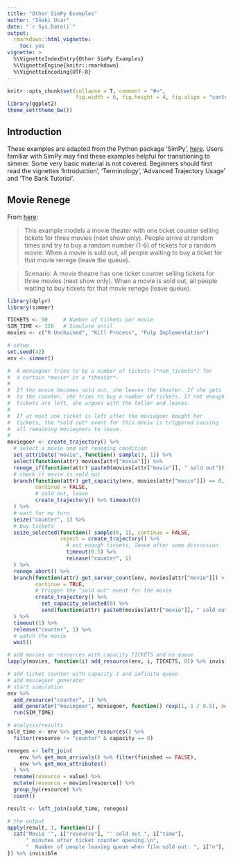 ```yaml
---
title: "Other SimPy Examples"
author: "Iñaki Ucar"
date: "`r Sys.Date()`"
output: 
  rmarkdown::html_vignette:
    toc: yes
vignette: >
  %\VignetteIndexEntry{Other SimPy Examples}
  %\VignetteEngine{knitr::rmarkdown}
  %\VignetteEncoding{UTF-8}
---
```


```r
knitr::opts_chunk$set(collapse = T, comment = "#>",
                      fig.width = 6, fig.height = 4, fig.align = "center")
library(ggplot2)
theme_set(theme_bw())
```

## Introduction

These examples are adapted from the Python package 'SimPy', [here](https://simpy.readthedocs.io/en/latest/examples). Users familiar with SimPy may find these examples helpful for transitioning to simmer. Some very basic material is not covered. Beginners should first read the vignettes 'Introduction', 'Terminology', 'Advanced Trajectory Usage' and 'The Bank Tutorial'.

## Movie Renege

From [here](https://simpy.readthedocs.io/en/latest/examples/movie_renege.html):

> This example models a movie theater with one ticket counter selling tickets for three movies (next show only). People arrive at random times and try to buy a random number (1-6) of tickets for a random movie. When a movie is sold out, all people waiting to buy a ticket for that movie renege (leave the queue).

> Scenario:
>  A movie theatre has one ticket counter selling tickets for three
>  movies (next show only). When a movie is sold out, all people waiting
>  to buy tickets for that movie renege (leave queue).

```r
library(dplyr)
library(simmer)

TICKETS <- 50     # Number of tickets per movie
SIM_TIME <- 120   # Simulate until
movies <- c("R Unchained", "Kill Process", "Pulp Implementation")

# setup
set.seed(42)
env <- simmer()

#  A moviegoer tries to by a number of tickets (*num_tickets*) for
#  a certain *movie* in a *theater*.
#
#  If the movie becomes sold out, she leaves the theater. If she gets
#  to the counter, she tries to buy a number of tickets. If not enough
#  tickets are left, she argues with the teller and leaves.
#
#  If at most one ticket is left after the moviegoer bought her
#  tickets, the *sold out* event for this movie is triggered causing
#  all remaining moviegoers to leave.
#
moviegoer <- create_trajectory() %>%
  # select a movie and set reneging condition
  set_attribute("movie", function() sample(3, 1)) %>%
  select(function(attr) movies[attr["movie"]]) %>%
  renege_if(function(attr) paste0(movies[attr["movie"]], " sold out")) %>%
  # check if movie is sold out
  branch(function(attr) get_capacity(env, movies[attr["movie"]]) == 0,
         continue = FALSE,
         # sold out, leave
         create_trajectory() %>% timeout(0)
  ) %>%
  # wait for my turn
  seize("counter", 1) %>%
  # buy tickets
  seize_selected(function() sample(6, 1), continue = FALSE,
                 reject = create_trajectory() %>%
                   # not enough tickets, leave after some discussion
                   timeout(0.5) %>%
                   release("counter", 1)
  ) %>%
  renege_abort() %>%
  branch(function(attr) get_server_count(env, movies[attr["movie"]]) > (TICKETS - 2),
         continue = TRUE,
         # trigger the "sold out" event for the movie
         create_trajectory() %>%
           set_capacity_selected(0) %>%
           send(function(attr) paste0(movies[attr["movie"]], " sold out"))
  ) %>%
  timeout(1) %>%
  release("counter", 1) %>%
  # watch the movie
  wait()

# add movies as resources with capacity TICKETS and no queue
lapply(movies, function(i) add_resource(env, i, TICKETS, 0)) %>% invisible

# add ticket counter with capacity 1 and infinite queue
# add moviegoer generator
# start simulation
env %>%
  add_resource("counter", 1) %>%
  add_generator("moviegoer", moviegoer, function() rexp(1, 1 / 0.5), mon=2) %>%
  run(SIM_TIME)

# analysis/results
sold_time <- env %>% get_mon_resources() %>%
  filter(resource != "counter" & capacity == 0)

reneges <- left_join(
    env %>% get_mon_arrivals() %>% filter(finished == FALSE),
    env %>% get_mon_attributes()
  ) %>%
  rename(resource = value) %>%
  mutate(resource = movies[resource]) %>%
  group_by(resource) %>%
  count()

result <- left_join(sold_time, reneges)

# the output
apply(result, 1, function(i) {
  cat("Movie '", i["resource"], "' sold out ", i["time"], 
      " minutes after ticket counter opening.\n",
      "  Number of people leaving queue when film sold out: ", i["n"], "\n", sep="")
}) %>% invisible
```
